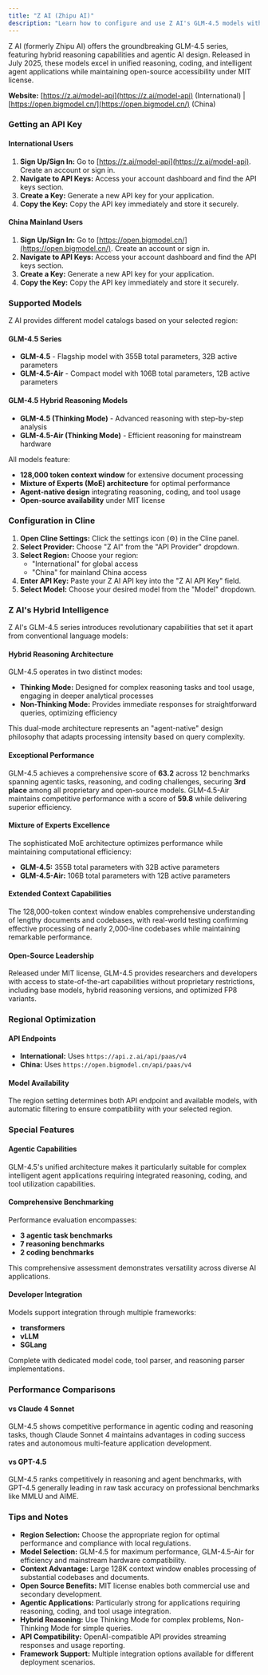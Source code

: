```yaml
---
title: "Z AI (Zhipu AI)"
description: "Learn how to configure and use Z AI's GLM-4.5 models with Cline. Experience advanced hybrid reasoning, agentic capabilities, and open-source excellence with regional optimization."
---
```


Z AI (formerly Zhipu AI) offers the groundbreaking GLM-4.5 series, featuring hybrid reasoning capabilities and agentic AI design. Released in July 2025, these models excel in unified reasoning, coding, and intelligent agent applications while maintaining open-source accessibility under MIT license.

**Website:** [https://z.ai/model-api](https://z.ai/model-api) (International) | [https://open.bigmodel.cn/](https://open.bigmodel.cn/) (China)

### Getting an API Key

#### International Users
1.  **Sign Up/Sign In:** Go to [https://z.ai/model-api](https://z.ai/model-api). Create an account or sign in.
2.  **Navigate to API Keys:** Access your account dashboard and find the API keys section.
3.  **Create a Key:** Generate a new API key for your application.
4.  **Copy the Key:** Copy the API key immediately and store it securely.

#### China Mainland Users
1.  **Sign Up/Sign In:** Go to [https://open.bigmodel.cn/](https://open.bigmodel.cn/). Create an account or sign in.
2.  **Navigate to API Keys:** Access your account dashboard and find the API keys section.
3.  **Create a Key:** Generate a new API key for your application.
4.  **Copy the Key:** Copy the API key immediately and store it securely.

### Supported Models

Z AI provides different model catalogs based on your selected region:

#### GLM-4.5 Series
-   **GLM-4.5** - Flagship model with 355B total parameters, 32B active parameters
-   **GLM-4.5-Air** - Compact model with 106B total parameters, 12B active parameters

#### GLM-4.5 Hybrid Reasoning Models
-   **GLM-4.5 (Thinking Mode)** - Advanced reasoning with step-by-step analysis
-   **GLM-4.5-Air (Thinking Mode)** - Efficient reasoning for mainstream hardware

All models feature:
-   **128,000 token context window** for extensive document processing
-   **Mixture of Experts (MoE) architecture** for optimal performance
-   **Agent-native design** integrating reasoning, coding, and tool usage
-   **Open-source availability** under MIT license

### Configuration in Cline

1.  **Open Cline Settings:** Click the settings icon (⚙️) in the Cline panel.
2.  **Select Provider:** Choose "Z AI" from the "API Provider" dropdown.
3.  **Select Region:** Choose your region:
    -   "International" for global access
    -   "China" for mainland China access
4.  **Enter API Key:** Paste your Z AI API key into the "Z AI API Key" field.
5.  **Select Model:** Choose your desired model from the "Model" dropdown.

### Z AI's Hybrid Intelligence

Z AI's GLM-4.5 series introduces revolutionary capabilities that set it apart from conventional language models:

#### Hybrid Reasoning Architecture
GLM-4.5 operates in two distinct modes:
- **Thinking Mode:** Designed for complex reasoning tasks and tool usage, engaging in deeper analytical processes
- **Non-Thinking Mode:** Provides immediate responses for straightforward queries, optimizing efficiency

This dual-mode architecture represents an "agent-native" design philosophy that adapts processing intensity based on query complexity.

#### Exceptional Performance
GLM-4.5 achieves a comprehensive score of **63.2** across 12 benchmarks spanning agentic tasks, reasoning, and coding challenges, securing **3rd place** among all proprietary and open-source models. GLM-4.5-Air maintains competitive performance with a score of **59.8** while delivering superior efficiency.

#### Mixture of Experts Excellence
The sophisticated MoE architecture optimizes performance while maintaining computational efficiency:
- **GLM-4.5:** 355B total parameters with 32B active parameters
- **GLM-4.5-Air:** 106B total parameters with 12B active parameters

#### Extended Context Capabilities
The 128,000-token context window enables comprehensive understanding of lengthy documents and codebases, with real-world testing confirming effective processing of nearly 2,000-line codebases while maintaining remarkable performance.

#### Open-Source Leadership
Released under MIT license, GLM-4.5 provides researchers and developers with access to state-of-the-art capabilities without proprietary restrictions, including base models, hybrid reasoning versions, and optimized FP8 variants.

### Regional Optimization

#### API Endpoints
- **International:** Uses `https://api.z.ai/api/paas/v4`
- **China:** Uses `https://open.bigmodel.cn/api/paas/v4`

#### Model Availability
The region setting determines both API endpoint and available models, with automatic filtering to ensure compatibility with your selected region.

### Special Features

#### Agentic Capabilities
GLM-4.5's unified architecture makes it particularly suitable for complex intelligent agent applications requiring integrated reasoning, coding, and tool utilization capabilities.

#### Comprehensive Benchmarking
Performance evaluation encompasses:
- **3 agentic task benchmarks**
- **7 reasoning benchmarks** 
- **2 coding benchmarks**

This comprehensive assessment demonstrates versatility across diverse AI applications.

#### Developer Integration
Models support integration through multiple frameworks:
- **transformers**
- **vLLM**
- **SGLang**

Complete with dedicated model code, tool parser, and reasoning parser implementations.

### Performance Comparisons

#### vs Claude 4 Sonnet
GLM-4.5 shows competitive performance in agentic coding and reasoning tasks, though Claude Sonnet 4 maintains advantages in coding success rates and autonomous multi-feature application development.

#### vs GPT-4.5
GLM-4.5 ranks competitively in reasoning and agent benchmarks, with GPT-4.5 generally leading in raw task accuracy on professional benchmarks like MMLU and AIME.

### Tips and Notes

-   **Region Selection:** Choose the appropriate region for optimal performance and compliance with local regulations.
-   **Model Selection:** GLM-4.5 for maximum performance, GLM-4.5-Air for efficiency and mainstream hardware compatibility.
-   **Context Advantage:** Large 128K context window enables processing of substantial codebases and documents.
-   **Open Source Benefits:** MIT license enables both commercial use and secondary development.
-   **Agentic Applications:** Particularly strong for applications requiring reasoning, coding, and tool usage integration.
-   **Hybrid Reasoning:** Use Thinking Mode for complex problems, Non-Thinking Mode for simple queries.
-   **API Compatibility:** OpenAI-compatible API provides streaming responses and usage reporting.
-   **Framework Support:** Multiple integration options available for different deployment scenarios.
